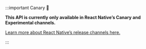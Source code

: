 :::important Canary 🧪

**This API is currently only available in React Native’s Canary and Experimental channels.**

[Learn more about React Native’s release channels here.](releases/release-levels)

:::
